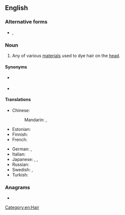==English==
{{wikipedia}}

===Alternative forms===
* {{l|en|hairdye}}, {{l|en|hair-dye}}

===Noun===
{{en-noun|~}}

# Any of various [[material]]s used to dye hair on the [[head]].

====Synonyms====
*{{l|en|hair}} {{l|en|coloring}}
*{{l|en|haircolor}}

====Translations====
{{trans-top|any of various materials used to dye hair on the head}}
* Chinese:
*: Mandarin: {{t+|cmn|染髮劑|sc=Hani}}, {{t+|cmn|染发剂|tr=rǎnfàjì|sc=Hani}}
* Estonian: {{t|et|juuksevärv}}
* Finnish: {{t+|fi|hiusväri}}
* French: {{t|fr|teinture pour les cheveux|f}}
{{trans-mid}}
* German: {{t+|de|Haarfärbemittel|n}}, {{t|de|Haarfarbstoff|m}}
* Italian: {{t|it|tintura per capelli|f}}
* Japanese: {{t|ja|毛髪染料|tr=もうはつせんりょう, mōhatsu senryō|sc=Jpan}}, {{t|ja|毛染め|tr=けぞめ, kezome|sc=Jpan}}, {{t|ja|ヘアダイ|tr=headai|sc=Jpan}}
* Russian: {{t|ru|кра́ска для воло́с|f}}
* Swedish: {{t+|sv|hårfärgningsmedel|n}}, {{t+|sv|hårfärg|c}}
* Turkish: {{t|tr|saç boyası}}
{{trans-bottom}}

===Anagrams===
* {{anagrams|en|a=adehiry|hay ride|hayride|hydriae|yeridah}}

[[Category:en:Hair]]